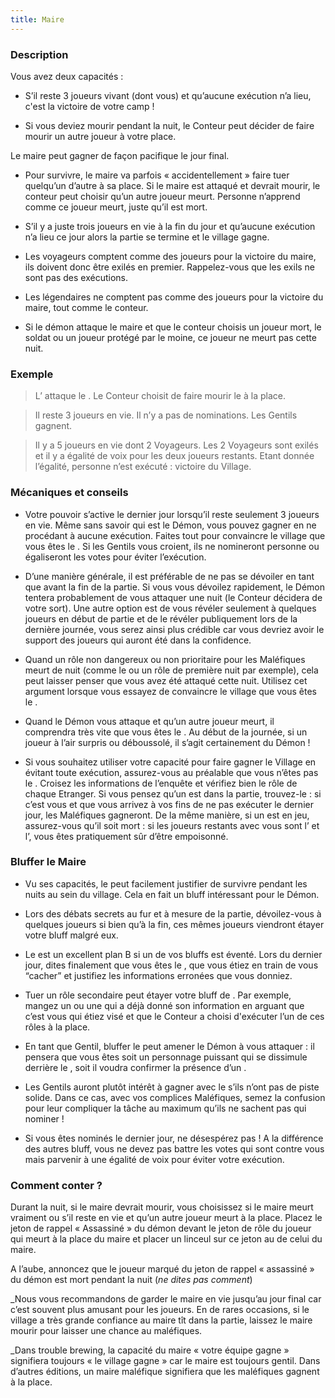 ```yaml
---
title: Maire
---
```



<Role MAIRE header />

### Description

Vous avez deux capacités :

- S’il reste 3 joueurs vivant (dont vous) et qu’aucune exécution n’a lieu, c'est la victoire de votre camp ! 

- Si vous deviez mourir pendant la nuit, le Conteur peut décider de faire mourir un autre joueur à votre place.

Le maire peut gagner de façon pacifique le jour final.

-	Pour survivre, le maire va parfois « accidentellement » faire tuer quelqu’un d’autre à sa place. Si le maire est attaqué et devrait mourir, le conteur peut choisir qu’un autre joueur meurt. Personne n’apprend comme ce joueur meurt, juste qu’il est mort.

-	S’il y a juste trois joueurs en vie à la fin du jour et qu’aucune exécution n’a lieu ce jour alors la partie se termine et le village gagne.

-	Les voyageurs comptent comme des joueurs pour la victoire du maire, ils doivent donc être exilés en premier. Rappelez-vous que les exils ne sont pas des exécutions. 

-	Les légendaires ne comptent pas comme des joueurs pour la victoire du maire, tout comme le conteur.

-	Si le démon attaque le maire et que le conteur choisis un joueur mort, le soldat ou un joueur protégé par le moine, ce joueur ne meurt pas cette nuit.


### Exemple
> L’<Role IMP /> attaque le <Role MAIRE />. Le Conteur choisit de faire mourir le <Role GARDIEN /> à la place.

> Il reste 3 joueurs en vie. Il n’y a pas de nominations. Les Gentils gagnent.

> Il y a 5 joueurs en vie dont 2 Voyageurs. Les 2 Voyageurs sont exilés et il y a égalité de voix pour les deux joueurs restants. Etant donnée l’égalité, personne n’est exécuté : victoire du Village.


### Mécaniques et conseils
- Votre pouvoir s’active le dernier jour lorsqu’il reste seulement 3 joueurs en vie. Même sans savoir qui est le Démon, vous pouvez gagner en ne procédant à aucune exécution. Faites tout pour convaincre le village que vous êtes le <Role MAIRE />. Si les Gentils vous croient, ils ne nomineront personne ou égaliseront les votes pour éviter l’exécution.

- D’une manière générale, il est préférable de ne pas se dévoiler en tant que <Role MAIRE /> avant la fin de la partie. Si vous vous dévoilez rapidement, le Démon tentera probablement de vous attaquer une nuit (le Conteur décidera de votre sort). Une autre option est de vous révéler seulement à quelques joueurs en début de partie et de le révéler publiquement lors de la dernière journée, vous serez ainsi plus crédible car vous devriez avoir le support des joueurs qui auront été dans la confidence.

- Quand un rôle non dangereux ou non prioritaire pour les Maléfiques meurt de nuit (comme le <Role MAJORDOME /> ou un rôle de première nuit par exemple), cela peut laisser penser que vous avez été attaqué cette nuit. Utilisez cet argument lorsque vous essayez de convaincre le village que vous êtes le <Role MAIRE />.

- Quand le Démon vous attaque et qu’un autre joueur meurt, il comprendra très vite que vous êtes le <Role MAIRE />. Au début de la journée, si un joueur à l’air surpris ou déboussolé, il s’agit certainement du Démon !

- Si vous souhaitez utiliser votre capacité pour faire gagner le Village en évitant toute exécution, assurez-vous au préalable que vous n’êtes pas le <Role SOULARD />. Croisez les informations de l’enquête et vérifiez bien le rôle de chaque Etranger. Si vous pensez qu’un <Role SOULARD /> est dans la partie, trouvez-le : si c’est vous et que vous arrivez à vos fins de ne pas exécuter le dernier jour, les Maléfiques gagneront. De la même manière, si un <Role EMPOISONNEUR /> est en jeu, assurez-vous qu’il soit mort : si les joueurs restants avec vous sont l’<Role IMP /> et l’<Role EMPOISONNEUR />, vous êtes pratiquement sûr d’être empoisonné.


### Bluffer le Maire
- Vu ses capacités, le <Role MAIRE /> peut facilement justifier de survivre pendant les nuits au sein du village. Cela en fait un bluff intéressant pour le Démon.

- Lors des débats secrets au fur et à mesure de la partie, dévoilez-vous à quelques joueurs si bien qu’à la fin, ces mêmes joueurs viendront étayer votre bluff malgré eux.

- Le <Role MAIRE /> est un excellent plan B si un de vos bluffs est éventé. Lors du dernier jour, dites finalement que vous êtes le <Role MAIRE />, que vous étiez en train de vous “cacher” et justifiez les informations erronées que vous donniez.

- Tuer un rôle secondaire peut étayer votre bluff de <Role MAIRE /> . Par exemple, mangez un <Role RECLUS /> ou une <Role LAVANDIERE /> qui a déjà donné son information en arguant que c’est vous qui étiez visé et que le Conteur a choisi d'exécuter l’un de ces rôles à la place.

- En tant que Gentil, bluffer le <Role MAIRE /> peut amener le Démon à vous attaquer : il pensera que vous êtes soit un personnage puissant qui se dissimule derrière le <Role MOINE />, soit il voudra confirmer la présence d’un <Role MAIRE />.

- Les Gentils auront plutôt intérêt à gagner avec le <Role MAIRE /> s’ils n’ont pas de piste solide. Dans ce cas, avec vos complices Maléfiques, semez la confusion pour leur compliquer la tâche au maximum qu’ils ne sachent pas qui nominer !

- Si vous êtes nominés le dernier jour, ne désespérez pas ! A la différence des autres bluff, vous ne devez pas battre les votes qui sont contre vous mais parvenir à une égalité de voix pour éviter votre exécution.

### Comment conter ?

Durant la nuit, si le maire devrait mourir, vous choisissez si le maire meurt vraiment ou s’il reste en vie et qu’un autre joueur meurt à la place. Placez le jeton de rappel « Assassiné » du démon devant le jeton de rôle du joueur qui meurt à la place du maire et placer un linceul sur ce jeton au de celui du maire.

A l’aube, annoncez que le joueur marqué du jeton de rappel « assassiné » du démon est mort pendant la nuit (_ne dites pas comment_)

_Nous vous recommandons de garder le maire en vie jusqu’au jour final car c’est souvent plus amusant pour les joueurs. En de rares occasions, si le village a très grande confiance au maire tît dans la partie, laissez le maire mourir pour laisser une chance au maléfiques.

_Dans trouble brewing, la capacité du maire « votre équipe gagne » signifiera toujours « le village gagne » car le maire est toujours gentil. Dans d’autres éditions, un maire maléfique signifiera que les maléfiques gagnent à la place. 
